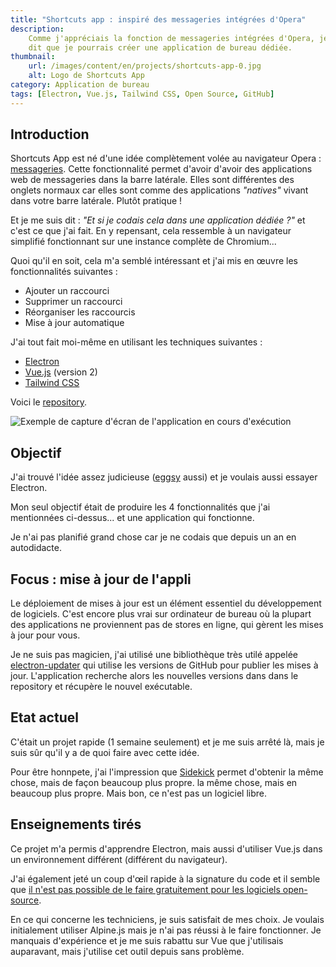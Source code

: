 ```yaml
---
title: "Shortcuts app : inspiré des messageries intégrées d'Opera"
description:
    Comme j'appréciais la fonction de messageries intégrées d'Opera, je me suis
    dit que je pourrais créer une application de bureau dédiée.
thumbnail:
    url: /images/content/en/projects/shortcuts-app-0.jpg
    alt: Logo de Shortcuts App
category: Application de bureau
tags: [Electron, Vue.js, Tailwind CSS, Open Source, GitHub]
---
```


## Introduction

Shortcuts App est né d'une idée complètement volée au navigateur Opera :
[messageries](https://www.opera.com/fr/features/messenger). Cette fonctionnalité
permet d'avoir d'avoir des applications web de messageries dans la barre
latérale. Elles sont différentes des onglets normaux car elles sont comme des
applications _"natives"_ vivant dans votre barre latérale. Plutôt pratique !

Et je me suis dit : _"Et si je codais cela dans une application dédiée ?"_ et
c'est ce que j'ai fait. En y repensant, cela ressemble à un navigateur simplifié
fonctionnant sur une instance complète de Chromium...

Quoi qu'il en soit, cela m'a semblé intéressant et j'ai mis en œuvre les
fonctionnalités suivantes :

-   Ajouter un raccourci
-   Supprimer un raccourci
-   Réorganiser les raccourcis
-   Mise à jour automatique

J'ai tout fait moi-même en utilisant les techniques suivantes :

-   [Electron](https://www.electronjs.org/)
-   [Vue.js](https://vuejs.org/) (version 2)
-   [Tailwind CSS](https://tailwindcss.com)

Voici le [repository](https://github.com/florian-lefebvre/shortcuts-app).

![Exemple de capture d'écran de l'application en cours d'exécution](/images/content/en/projects/shortcuts-app-1.png)

## Objectif

J'ai trouvé l'idée assez judicieuse
([eggsy](https://github.com/florian-lefebvre/shortcuts-app/issues/1) aussi) et
je voulais aussi essayer Electron.

Mon seul objectif était de produire les 4 fonctionnalités que j'ai mentionnées
ci-dessus... et une application qui fonctionne.

Je n'ai pas planifié grand chose car je ne codais que depuis un an en
autodidacte.

## Focus : mise à jour de l'appli

Le déploiement de mises à jour est un élément essentiel du développement de
logiciels. C'est encore plus vrai sur ordinateur de bureau où la plupart des
applications ne proviennent pas de stores en ligne, qui gèrent les mises à jour
pour vous.

Je ne suis pas magicien, j'ai utilisé une bibliothèque très utilé appelée
[electron-updater](https://github.com/electron-userland/electron-builder) qui
utilise les versions de GitHub pour publier les mises à jour. L'application
recherche alors les nouvelles versions dans dans le repository et récupère le
nouvel exécutable.

## Etat actuel

C'était un projet rapide (1 semaine seulement) et je me suis arrêté là, mais je
suis sûr qu'il y a de quoi faire avec cette idée.

Pour être honnpete, j'ai l'impression que
[Sidekick](https://www.meetsidekick.com/) permet d'obtenir la même chose, mais
de façon beaucoup plus propre. la même chose, mais en beaucoup plus propre. Mais
bon, ce n'est pas un logiciel libre.

## Enseignements tirés

Ce projet m'a permis d'apprendre Electron, mais aussi d'utiliser Vue.js dans un
environnement différent (différent du navigateur).

J'ai également jeté un coup d'œil rapide à la signature du code et il semble que
[il n'est pas possible de le faire gratuitement pour les logiciels open-source](https://github.com/florian-lefebvre/shortcuts-app/issues/1#issuecomment-753310269).

En ce qui concerne les techniciens, je suis satisfait de mes choix. Je voulais
initialement utiliser Alpine.js mais je n'ai pas réussi à le faire fonctionner.
Je manquais d'expérience et je me suis rabattu sur Vue que j'utilisais
auparavant, mais j'utilise cet outil depuis sans problème.
